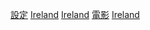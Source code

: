 [[Category:愛爾蘭電影|設定]]
[[Category:歐洲背景電影|Ireland]]
[[Category:島國背景電影|Ireland]]
[[Category:愛爾蘭背景作品|電影]]
[[Category:各國背景電影|Ireland]]